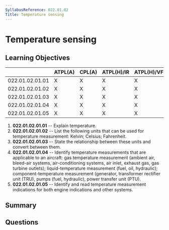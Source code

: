 ```yaml
---
SyllabusReference: 022.01.02
Title: Temperature sensing
---
```


# Temperature sensing

## Learning Objectives

|                 | ATPL(A) | CPL(A) | ATPL(H)/IR | ATPL(H)/VFR | CPL(H) | IR  | CBIR(A) |
| --------------- | ------- | ------ | ---------- | ----------- | ------ | --- | ------- |
| 022.01.02.01.01 | X       | X      | X          | X           | X      |     |         |
| 022.01.02.01.02 | X       | X      | X          | X           | X      |     |         |
| 022.01.02.01.03 | X       | X      | X          | X           | X      |     |         |
| 022.01.02.01.04 | X       | X      | X          | X           | X      |     |         |
| 022.01.02.01.05 | X       | X      | X          | X           | X      |     |         |

1. **022.01.02.01.01** -- Explain temperature.
2. **022.01.02.01.02** -- List the following units that can be used for
   temperature measurement: Kelvin; Celsius; Fahrenheit.
3. **022.01.02.01.03** -- State the relationship between these units and convert
   between them.
4. **022.01.02.01.04** -- Identify temperature measurements that are applicable
   to an aircraft: gas temperature measurement (ambient air, bleed-air systems,
   air-conditioning systems, air inlet, exhaust gas, gas turbine outlets);
   liquid-temperature measurement (fuel, oil, hydraulic); component-temperature
   measurement (generator, transformer rectifier unit (TRU), pumps (fuel,
   hydraulic), power transfer unit (PTU).
5. **022.01.02.01.05** -- Identify and read temperature measurement indications
   for both engine indications and other systems.

## Summary

## Questions
